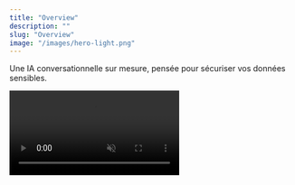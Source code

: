 ```yaml
---
title: "Overview"
description: ""
slug: "Overview"
image: "/images/hero-light.png"
---
```


Une IA conversationnelle sur mesure, pensée pour sécuriser vos données sensibles.

<Frame>
  <video
    controls
    autoPlay
    muted
    loop
    playsInline
    className="w-full aspect-video rounded-xl"
    src="./public/videos/demo.mp4"
  />
</Frame>

## Fonctionnalités clés

1. **[IA conversationnelle sur mesure](/chatbot-ia)** : discutez, posez des questions ou brainstormez avec une IA adaptée à votre entreprise.
2. **[Sécurité maximale](/security)** : toutes les données restent sur vos serveurs, protégées et chiffrées.
3. **[RAG : Recherche documentaire intelligente](/document-search)** : interrogez vos fichiers (PDF, Word, Excel, code…) et obtenez des réponses précises et synthétiques.
4. **[Fine-tuning métier](/fine-tuning)** : personnalisez le comportement et le style de l’IA selon vos besoins spécifiques.
5. **[Multimodalité](/analyse-multimodale)** : texte, images et audio analysés pour enrichir vos interactions.
6. **[Déploiement rapide et multi-plateforme](/deploiement)** : accessible via navigateur, mobile ou intégrable à vos outils internes.

## Nos technologies clés 🛠️

Découvrez les technologies qui alimentent nos solutions d'IA. Chaque service est conçu pour offrir performance, sécurité et adaptabilité à votre entreprise.

<CardGroup cols={2}>
  <Card title="Llama 4 - Chatbot IA" icon="bot" href="/services/chatbot-ia">
    Des assistants conversationnels sécurisés et sur mesure
  </Card>
  <Card title="Llama Index - RAG Documentaire" icon="book" href="/services/document-search">
    Extraction rapide d’informations depuis vos fichiers internes
  </Card>
  <Card title="Fine-Tuning Open-Source" icon="settings" href="/services/fine-tuning">
    Personnalisation avancée des modèles selon votre métier
  </Card>
  <Card title="Whisper & Flux - Multimodal" icon="eye" href="/services/analyse-multimodale">
    Texte, images et audio analysés pour enrichir vos interactions
  </Card>
  <Card title="Chiffrement & Auth" icon="shield" href="/services/security">
    Protection des données sensibles et gestion des rôles
  </Card>
  <Card title="Multi-plateforme" icon="globe" href="/services/deploiement">
    Accessible via navigateur, mobile et intégration à vos outils internes
  </Card>
</CardGroup>

#### En détails 🔍

<AccordionGroup>
  <Accordion title="Chatbot IA sur mesure pour votre business" icon="bot">
    Transformez votre relation client et vos processus internes grâce à des assistants conversationnels sur mesure.

    **Technologie :** Llama 4, modèle open-source avancé.

    **Valeur entreprise :**
    - Réponses rapides et pertinentes, adaptées à votre domaine
    - Support client disponible 24/7
    - Brainstorming stratégique et aide à la décision
    - Gestion intelligente des connaissances internes

  </Accordion>

  <Accordion title="Recherche intelligente dans vos documents" icon="book">
    Accédez instantanément à vos documents critiques et à vos bases de connaissances internes.

    **Technologie :** Llama Index + embeddings vectoriels.

    **Valeur entreprise :**
    - Recherche instantanée dans PDFs, Word, Excel, code…
    - Extraction des informations clés et résumés automatiques
    - Gain de temps et meilleure prise de décision
    - Support aux équipes juridiques, commerciales et techniques

  </Accordion>

  <Accordion title="Fine-Tuning Open-Source" icon="settings">
    Adaptez nos modèles IA à votre entreprise pour obtenir des réponses ultra-précises et cohérentes.

    **Technologie :** Fine-tuning de modèles LLM open-source.

    **Valeur entreprise :**
    - Personnalisation selon vos standards métier
    - Amélioration de la précision et de la pertinence des réponses
    - Avantage concurrentiel immédiat
    - Possibilité d’adapter le style et le ton de l’IA à votre marque

  </Accordion>

  <Accordion title="Whisper & Flux - Multimodal" icon="eye">
    Exploitez vos contenus multimédias : textes, images et audio analysés pour enrichir vos interactions.

    **Technologie :** Whisper (audio), Flux (images), LLM (texte).

    **Valeur entreprise :**
    - Transcription et analyse de fichiers audio/vidéo
    - Identification et description d’objets dans les images
    - Analyse de texte et génération de synthèses
    - Insights exploitables pour les équipes marketing et produit

  </Accordion>

  <Accordion title="Chiffrement & Auth" icon="shield">
    Sécurisez vos données sensibles et contrôlez parfaitement l’accès des utilisateurs.

    **Technologie :** chiffrement avancé et gestion des rôles.

    **Valeur entreprise :**
    - Conformité aux normes GDPR
    - Gestion fine des droits d’accès
    - Protection maximale des données confidentielles
    - Tranquillité d’esprit pour vos équipes et clients

  </Accordion>

  <Accordion title="Multi-plateforme" icon="globe">
    Déployez rapidement et accédez à l’IA depuis navigateur, mobile ou intégrée à vos outils internes.

    **Technologie :** architecture cloud privée / interne.

    **Valeur entreprise :**
    - Accessibilité depuis tous vos appareils et outils
    - Intégration fluide avec vos systèmes existants
    - Déploiement rapide et sécurisé
    - Adoption facile par vos équipes

  </Accordion>
</AccordionGroup>

---
